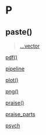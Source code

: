 # P {-}

## paste() 

> [...vector](https://linkedin-learning.pxf.io/rwkly_vector)

[pdf()](linkedin-learning.pxf.io/rweekly_plottofile)

[pipeline](https://linkedin-learning.pxf.io/rweekly_pipeline)

[plot()](https://linkedin-learning.pxf.io/plot)

[png()](linkedin-learning.pxf.io/rweekly_plottofile)

[praise()](https://linkedin-learning.pxf.io/rweekly_fun)

[praise_parts](https://linkedin-learning.pxf.io/rweekly_fun)

[psych](https://linkedin-learning.pxf.io/rweekly_clipboard)
